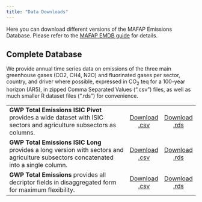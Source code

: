 ```yaml
---
title: "Data Downloads"
---
```


Here you can download different versions of the MAFAP Emissions Database. Please refer to the [MAFAP EMDB guide](documentation/guides/gears-user-guide.qmd) for details.

## Complete Database

We provide annual time series data on emissions of the three main greenhouse gases (CO2, CH4, N2O) and fluorinated gases per sector, country, and driver where possible, expressed in CO~2~ teq for a 100-year horizon (AR5), in zipped Comma Separated Values (".csv") files, as well as much smaller R dataset files (".rds") for convenience.

| | | |
|:----------|:-:|:-:|
|**GWP Total Emissions ISIC Pivot** provides a wide dataset with ISIC sectors and agriculture subsectors as columns.| <a class="btn btn-primary btn-sm" href="https://raw.githubusercontent.com/renatovargas/emdb/master/emdb/data/outputs/gwp_total_emissions.csv" download="gwp_total_emissions_pivot.csv"> Download .csv </a> | <a class="btn btn-primary btn-sm" href="https://raw.githubusercontent.com/renatovargas/emdb/master/emdb/data/outputs/gwp_total_emissions.rds" download="gwp_total_emissions_pivot.rds"> Download .rds </a> | 
|**GWP Total Emissions ISIC Long** provides a long version with sectors and agriculture subsectors concatenated into a single column.| <a class="btn btn-primary btn-sm" href="https://raw.githubusercontent.com/renatovargas/embd/master/emdb/data/outputs/gwp_total_emissions.csv" download="gwp_total_emissions_long.csv"> Download .csv </a> | <a class="btn btn-primary btn-sm" href="https://raw.githubusercontent.com/renatovargas/emdb/master/emdb/data/outputs/gwp_total_emissions_long.rds" download="gwp_total_emissions.rds"> Download .rds </a> | 
|**GWP Total Emissions** provides all decriptor fields in disaggregated form for maximum flexibility.| <a class="btn btn-primary btn-sm" href="https://raw.githubusercontent.com/renatovargas/emdb/master/emdb/data/outputs/gwp_total_emissions.csv" download="gwp_total_emissions.csv"> Download .csv </a> | <a class="btn btn-primary btn-sm" href="https://raw.githubusercontent.com/renatovargas/emdb/master/emdb/data/outputs/gwp_total_emissions.rds" download="gwp_total_emissions.rds"> Download .rds </a> | 

